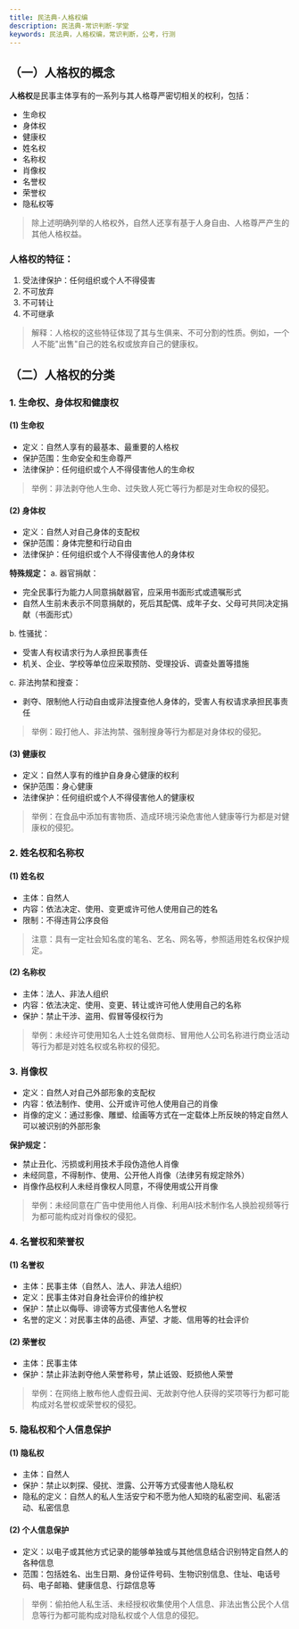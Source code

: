 ```yaml
---
title: 民法典-人格权编
description: 民法典-常识判断-学堂
keywords: 民法典，人格权编，常识判断，公考，行测
---
```


## （一）人格权的概念

**人格权**是民事主体享有的一系列与其人格尊严密切相关的权利，包括：
- 生命权
- 身体权
- 健康权
- 姓名权
- 名称权
- 肖像权
- 名誉权
- 荣誉权
- 隐私权等

> 除上述明确列举的人格权外，自然人还享有基于人身自由、人格尊严产生的其他人格权益。

### 人格权的特征：
1. 受法律保护：任何组织或个人不得侵害
2. 不可放弃
3. 不可转让
4. 不可继承

> 解释：人格权的这些特征体现了其与生俱来、不可分割的性质。例如，一个人不能"出售"自己的姓名权或放弃自己的健康权。

## （二）人格权的分类

### 1. 生命权、身体权和健康权

#### (1) 生命权
- 定义：自然人享有的最基本、最重要的人格权
- 保护范围：生命安全和生命尊严
- 法律保护：任何组织或个人不得侵害他人的生命权

> 举例：非法剥夺他人生命、过失致人死亡等行为都是对生命权的侵犯。

#### (2) 身体权
- 定义：自然人对自己身体的支配权
- 保护范围：身体完整和行动自由
- 法律保护：任何组织或个人不得侵害他人的身体权

**特殊规定：**
a. 器官捐献：
   - 完全民事行为能力人同意捐献器官，应采用书面形式或遗嘱形式
   - 自然人生前未表示不同意捐献的，死后其配偶、成年子女、父母可共同决定捐献（书面形式）

b. 性骚扰：
   - 受害人有权请求行为人承担民事责任
   - 机关、企业、学校等单位应采取预防、受理投诉、调查处置等措施

c. 非法拘禁和搜查：
   - 剥夺、限制他人行动自由或非法搜查他人身体的，受害人有权请求承担民事责任

> 举例：殴打他人、非法拘禁、强制搜身等行为都是对身体权的侵犯。

#### (3) 健康权
- 定义：自然人享有的维护自身身心健康的权利
- 保护范围：身心健康
- 法律保护：任何组织或个人不得侵害他人的健康权

> 举例：在食品中添加有害物质、造成环境污染危害他人健康等行为都是对健康权的侵犯。

### 2. 姓名权和名称权

#### (1) 姓名权
- 主体：自然人
- 内容：依法决定、使用、变更或许可他人使用自己的姓名
- 限制：不得违背公序良俗

> 注意：具有一定社会知名度的笔名、艺名、网名等，参照适用姓名权保护规定。

#### (2) 名称权
- 主体：法人、非法人组织
- 内容：依法决定、使用、变更、转让或许可他人使用自己的名称
- 保护：禁止干涉、盗用、假冒等侵权行为

> 举例：未经许可使用知名人士姓名做商标、冒用他人公司名称进行商业活动等行为都是对姓名权或名称权的侵犯。

### 3. 肖像权

- 定义：自然人对自己外部形象的支配权
- 内容：依法制作、使用、公开或许可他人使用自己的肖像
- 肖像的定义：通过影像、雕塑、绘画等方式在一定载体上所反映的特定自然人可以被识别的外部形象

**保护规定：**
- 禁止丑化、污损或利用技术手段伪造他人肖像
- 未经同意，不得制作、使用、公开他人肖像（法律另有规定除外）
- 肖像作品权利人未经肖像权人同意，不得使用或公开肖像

> 举例：未经同意在广告中使用他人肖像、利用AI技术制作名人换脸视频等行为都可能构成对肖像权的侵犯。

### 4. 名誉权和荣誉权

#### (1) 名誉权
- 主体：民事主体（自然人、法人、非法人组织）
- 定义：民事主体对自身社会评价的维护权
- 保护：禁止以侮辱、诽谤等方式侵害他人名誉权
- 名誉的定义：对民事主体的品德、声望、才能、信用等的社会评价

#### (2) 荣誉权
- 主体：民事主体
- 保护：禁止非法剥夺他人荣誉称号，禁止诋毁、贬损他人荣誉

> 举例：在网络上散布他人虚假丑闻、无故剥夺他人获得的奖项等行为都可能构成对名誉权或荣誉权的侵犯。

### 5. 隐私权和个人信息保护

#### (1) 隐私权
- 主体：自然人
- 保护：禁止以刺探、侵扰、泄露、公开等方式侵害他人隐私权
- 隐私的定义：自然人的私人生活安宁和不愿为他人知晓的私密空间、私密活动、私密信息

#### (2) 个人信息保护
- 定义：以电子或其他方式记录的能够单独或与其他信息结合识别特定自然人的各种信息
- 范围：包括姓名、出生日期、身份证件号码、生物识别信息、住址、电话号码、电子邮箱、健康信息、行踪信息等

> 举例：偷拍他人私生活、未经授权收集使用个人信息、非法出售公民个人信息等行为都可能构成对隐私权或个人信息的侵犯。
